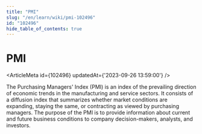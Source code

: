 ```yaml
---
title: "PMI"
slug: "/en/learn/wiki/pmi-102496"
id: "102496"
hide_table_of_contents: true
---
```



# PMI

<ArticleMeta id={102496} updatedAt={'2023-09-26 13:59:00'} />
<div className='border-solid border-b border-t-0 my-4 border-[var(--ifm-color-gray-300)]' />

The Purchasing Managers' Index (PMI) is an index of the prevailing direction of economic trends in the manufacturing and service sectors. It consists of a diffusion index that summarizes whether market conditions are expanding, staying the same, or contracting as viewed by purchasing managers. The purpose of the PMI is to provide information about current and future business conditions to company decision-makers, analysts, and investors.
